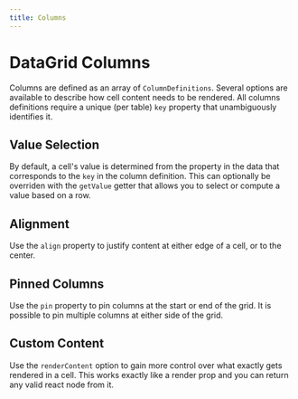 ```yaml
---
title: Columns
---
```



# DataGrid Columns

Columns are defined as an array of `ColumnDefinitions`. Several options are available to describe how cell content needs to be rendered. All columns definitions require a unique (per table) `key` property that unambiguously identifies it.

## Value Selection

By default, a cell's value is determined from the property in the data that corresponds to the `key` in the column definition. This can optionally be overriden with the `getValue` getter that allows you to select or compute a value based on a row.


<CodeExample src={srcValue}>
  <Value />
</CodeExample>

## Alignment

Use the `align` property to justify content at either edge of a cell, or to the center.


<CodeExample src={srcAlignment}>
  <Alignment />
</CodeExample>

## Pinned Columns

Use the `pin` property to pin columns at the start or end of the grid. It is possible to pin multiple columns at either side of the grid.


<CodeExample src={srcPinned}>
  <Pinned />
</CodeExample>

## Custom Content

Use the `renderContent` option to gain more control over what exactly gets rendered in a cell. This works exactly like a render prop and you can return any valid react node from it.


<CodeExample src={srcWeather}>
  <Weather />
</CodeExample>
